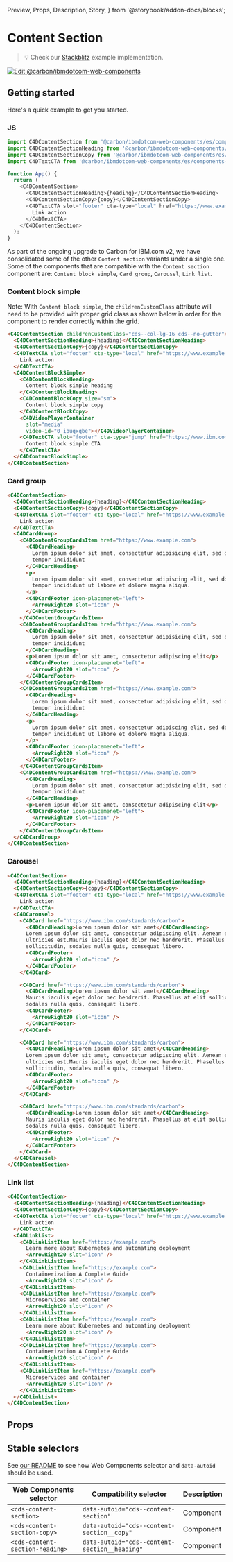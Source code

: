   Preview,
  Props,
  Description,
  Story,
} from '@storybook/addon-docs/blocks';

# Content Section

> 💡 Check our
> [Stackblitz](https://stackblitz.com/github/carbon-design-system/carbon-for-ibm-dotcom/tree/main/packages/web-components/examples/stackblitz/components-react/content-section)
> example implementation.

[![Edit @carbon/ibmdotcom-web-components](https://developer.stackblitz.com/img/open_in_stackblitz.svg)](https://stackblitz.com/github/carbon-design-system/carbon-for-ibm-dotcom/tree/main/packages/web-components/examples/codesandbox/components-react/content-section)

## Getting started

Here's a quick example to get you started.

### JS

```javascript
import C4DContentSection from '@carbon/ibmdotcom-web-components/es/components-react/content-section/content-section';
import C4DContentSectionHeading from '@carbon/ibmdotcom-web-components/es/components-react/content-section/content-section-heading';
import C4DContentSectionCopy from '@carbon/ibmdotcom-web-components/es/components-react/content-section/content-section-copy';
import C4DTextCTA from '@carbon/ibmdotcom-web-components/es/components-react/cta/text-cta';

function App() {
  return (
    <C4DContentSection>
      <C4DContentSectionHeading>{heading}</C4DContentSectionHeading>
      <C4DContentSectionCopy>{copy}</C4DContentSectionCopy>
      <C4DTextCTA slot="footer" cta-type="local" href="https://www.example.com">
        Link action
      </C4DTextCTA>
    </C4DContentSection>
  );
}
```

As part of the ongoing upgrade to Carbon for IBM.com v2, we have consolidated
some of the other `Content section` variants under a single one. Some of the
components that are compatible with the `Content section` component are:
`Content block simple`, `Card group`, `Carousel`, `Link list`.

### Content block simple

Note: With `Content block simple`, the `childrenCustomClass` attribute will need
to be provided with proper grid class as shown below in order for the component
to render correctly within the grid.

```html
<C4DContentSection childrenCustomClass="cds--col-lg-16 cds--no-gutter">
  <C4DContentSectionHeading>{heading}</C4DContentSectionHeading>
  <C4DContentSectionCopy>{copy}</C4DContentSectionCopy>
  <C4DTextCTA slot="footer" cta-type="local" href="https://www.example.com">
    Link action
  </C4DTextCTA>
  <C4DContentBlockSimple>
    <C4DContentBlockHeading>
      Content block simple heading
    </C4DContentBlockHeading>
    <C4DContentBlockCopy size="sm">
      Content block simple copy
    </C4DContentBlockCopy>
    <C4DVideoPlayerContainer
      slot="media"
      video-id="0_ibuqxqbe"></C4DVideoPlayerContainer>
    <C4DTextCTA slot="footer" cta-type="jump" href="https://www.ibm.com">
      Content block simple CTA
    </C4DTextCTA>
  </C4DContentBlockSimple>
</C4DContentSection>
```

### Card group

```html
<C4DContentSection>
  <C4DContentSectionHeading>{heading}</C4DContentSectionHeading>
  <C4DContentSectionCopy>{copy}</C4DContentSectionCopy>
  <C4DTextCTA slot="footer" cta-type="local" href="https://www.example.com">
    Link action
  </C4DTextCTA>
  <C4DCardGroup>
    <C4DContentGroupCardsItem href="https://www.example.com">
      <C4DCardHeading>
        Lorem ipsum dolor sit amet, consectetur adipisicing elit, sed do eiusmod
        tempor incididunt
      </C4DCardHeading>
      <p>
        Lorem ipsum dolor sit amet, consectetur adipiscing elit, sed do eiusmod
        tempor incididunt ut labore et dolore magna aliqua.
      </p>
      <C4DCardFooter icon-placemenet="left">
        <ArrowRight20 slot="icon" />
      </C4DCardFooter>
    </C4DContentGroupCardsItem>
    <C4DContentGroupCardsItem href="https://www.example.com">
      <C4DCardHeading>
        Lorem ipsum dolor sit amet, consectetur adipisicing elit, sed do eiusmod
        tempor incididunt
      </C4DCardHeading>
      <p>Lorem ipsum dolor sit amet, consectetur adipiscing elit</p>
      <C4DCardFooter icon-placemenet="left">
        <ArrowRight20 slot="icon" />
      </C4DCardFooter>
    </C4DContentGroupCardsItem>
    <C4DContentGroupCardsItem href="https://www.example.com">
      <C4DCardHeading>
        Lorem ipsum dolor sit amet, consectetur adipisicing elit, sed do eiusmod
        tempor incididunt
      </C4DCardHeading>
      <p>
        Lorem ipsum dolor sit amet, consectetur adipiscing elit, sed do eiusmod
        tempor incididunt ut labore et dolore magna aliqua.
      </p>
      <C4DCardFooter icon-placemenet="left">
        <ArrowRight20 slot="icon" />
      </C4DCardFooter>
    </C4DContentGroupCardsItem>
    <C4DContentGroupCardsItem href="https://www.example.com">
      <C4DCardHeading>
        Lorem ipsum dolor sit amet, consectetur adipisicing elit, sed do eiusmod
        tempor incididunt
      </C4DCardHeading>
      <p>Lorem ipsum dolor sit amet, consectetur adipiscing elit</p>
      <C4DCardFooter icon-placemenet="left">
        <ArrowRight20 slot="icon" />
      </C4DCardFooter>
    </C4DContentGroupCardsItem>
  </C4DCardGroup>
</C4DContentSection>
```

### Carousel

```html
<C4DContentSection>
  <C4DContentSectionHeading>{heading}</C4DContentSectionHeading>
  <C4DContentSectionCopy>{copy}</C4DContentSectionCopy>
  <C4DTextCTA slot="footer" cta-type="local" href="https://www.example.com">
    Link action
  </C4DTextCTA>
  <C4DCarousel>
    <C4DCard href="https://www.ibm.com/standards/carbon">
      <C4DCardHeading>Lorem ipsum dolor sit amet</C4DCardHeading>
      Lorem ipsum dolor sit amet, consectetur adipiscing elit. Aenean et
      ultricies est.Mauris iaculis eget dolor nec hendrerit. Phasellus at elit
      sollicitudin, sodales nulla quis, consequat libero.
      <C4DCardFooter>
        <ArrowRight20 slot="icon" />
      </C4DCardFooter>
    </C4DCard>

    <C4DCard href="https://www.ibm.com/standards/carbon">
      <C4DCardHeading>Lorem ipsum dolor sit amet</C4DCardHeading>
      Mauris iaculis eget dolor nec hendrerit. Phasellus at elit sollicitudin,
      sodales nulla quis, consequat libero.
      <C4DCardFooter>
        <ArrowRight20 slot="icon" />
      </C4DCardFooter>
    </C4DCard>

    <C4DCard href="https://www.ibm.com/standards/carbon">
      <C4DCardHeading>Lorem ipsum dolor sit amet</C4DCardHeading>
      Lorem ipsum dolor sit amet, consectetur adipiscing elit. Aenean et
      ultricies est.Mauris iaculis eget dolor nec hendrerit. Phasellus at elit
      sollicitudin, sodales nulla quis, consequat libero.
      <C4DCardFooter>
        <ArrowRight20 slot="icon" />
      </C4DCardFooter>
    </C4DCard>

    <C4DCard href="https://www.ibm.com/standards/carbon">
      <C4DCardHeading>Lorem ipsum dolor sit amet</C4DCardHeading>
      Mauris iaculis eget dolor nec hendrerit. Phasellus at elit sollicitudin,
      sodales nulla quis, consequat libero.
      <C4DCardFooter>
        <ArrowRight20 slot="icon" />
      </C4DCardFooter>
    </C4DCard>
  </C4DCarousel>
</C4DContentSection>
```

### Link list

```html
<C4DContentSection>
  <C4DContentSectionHeading>{heading}</C4DContentSectionHeading>
  <C4DContentSectionCopy>{copy}</C4DContentSectionCopy>
  <C4DTextCTA slot="footer" cta-type="local" href="https://www.example.com">
    Link action
  </C4DTextCTA>
  <C4DLinkList>
    <C4DLinkListItem href="https://example.com">
      Learn more about Kubernetes and automating deployment
      <ArrowRight20 slot="icon" />
    </C4DLinkListItem>
    <C4DLinkListItem href="https://example.com">
      Containerization A Complete Guide
      <ArrowRight20 slot="icon" />
    </C4DLinkListItem>
    <C4DLinkListItem href="https://example.com">
      Microservices and container
      <ArrowRight20 slot="icon" />
    </C4DLinkListItem>
    <C4DLinkListItem href="https://example.com">
      Learn more about Kubernetes and automating deployment
      <ArrowRight20 slot="icon" />
    </C4DLinkListItem>
    <C4DLinkListItem href="https://example.com">
      Containerization A Complete Guide
      <ArrowRight20 slot="icon" />
    </C4DLinkListItem>
    <C4DLinkListItem href="https://example.com">
      Microservices and container
      <ArrowRight20 slot="icon" />
    </C4DLinkListItem>
  </C4DLinkList>
</C4DContentSection>
```

## Props

<Props of={PropTypesRef} />

## Stable selectors

See
[our README](https://github.com/carbon-design-system/carbon-for-ibm-dotcom/tree/main/packages/web-components#stable-selectors-for-analytics-and-integratione2e-testing-in-web-components)
to see how Web Components selector and `data-autoid` should be used.

| Web Components selector         | Compatibility selector                        | Description |
| ------------------------------- | --------------------------------------------- | ----------- |
| `<cds-content-section>`         | `data-autoid="cds--content-section"`          | Component   |
| `<cds-content-section-copy>`    | `data-autoid="cds--content-section__copy"`    | Component   |
| `<cds-content-section-heading>` | `data-autoid="cds--content-section__heading"` | Component   |

<Description markdown={contributing} />
